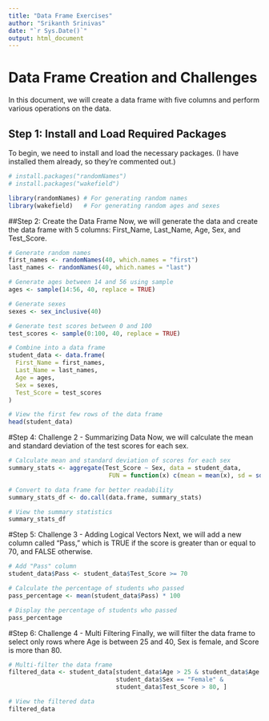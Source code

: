```yaml
---
title: "Data Frame Exercises"
author: "Srikanth Srinivas"
date: "`r Sys.Date()`"
output: html_document
---
```


# Data Frame Creation and Challenges

In this document, we will create a data frame with five columns and perform various operations on the data.

## Step 1: Install and Load Required Packages

To begin, we need to install and load the necessary packages. (I have installed them already, so they're commented out.)

```r
# install.packages("randomNames")
# install.packages("wakefield")
```
```r
library(randomNames) # For generating random names
library(wakefield)   # For generating random ages and sexes
```
##Step 2: Create the Data Frame
Now, we will generate the data and create the data frame with 5 columns: First_Name, Last_Name, Age, Sex, and Test_Score.
```r
# Generate random names
first_names <- randomNames(40, which.names = "first")
last_names <- randomNames(40, which.names = "last")

# Generate ages between 14 and 56 using sample
ages <- sample(14:56, 40, replace = TRUE)

# Generate sexes
sexes <- sex_inclusive(40)

# Generate test scores between 0 and 100
test_scores <- sample(0:100, 40, replace = TRUE)

# Combine into a data frame
student_data <- data.frame(
  First_Name = first_names,
  Last_Name = last_names,
  Age = ages,
  Sex = sexes,
  Test_Score = test_scores
)

# View the first few rows of the data frame
head(student_data)
```
#Step 4: Challenge 2 - Summarizing Data
Now, we will calculate the mean and standard deviation of the test scores for each sex.
```r
# Calculate mean and standard deviation of scores for each sex
summary_stats <- aggregate(Test_Score ~ Sex, data = student_data, 
                            FUN = function(x) c(mean = mean(x), sd = sd(x)))

# Convert to data frame for better readability
summary_stats_df <- do.call(data.frame, summary_stats)

# View the summary statistics
summary_stats_df
```
#Step 5: Challenge 3 - Adding Logical Vectors
Next, we will add a new column called "Pass," which is TRUE if the score is greater than or equal to 70, and FALSE otherwise.
```r
# Add "Pass" column
student_data$Pass <- student_data$Test_Score >= 70

# Calculate the percentage of students who passed
pass_percentage <- mean(student_data$Pass) * 100

# Display the percentage of students who passed
pass_percentage
```
#Step 6: Challenge 4 - Multi Filtering
Finally, we will filter the data frame to select only rows where Age is between 25 and 40, Sex is female, and Score is more than 80.
```r
# Multi-filter the data frame
filtered_data <- student_data[student_data$Age > 25 & student_data$Age < 40 & 
                              student_data$Sex == "Female" & 
                              student_data$Test_Score > 80, ]

# View the filtered data
filtered_data
```

